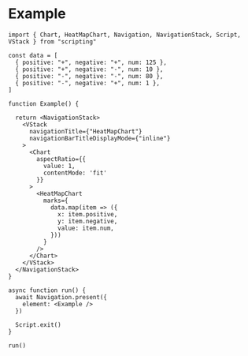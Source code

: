 # Example

```tsx
import { Chart, HeatMapChart, Navigation, NavigationStack, Script, VStack } from "scripting"

const data = [
  { positive: "+", negative: "+", num: 125 },
  { positive: "+", negative: "-", num: 10 },
  { positive: "-", negative: "-", num: 80 },
  { positive: "-", negative: "+", num: 1 },
]

function Example() {

  return <NavigationStack>
    <VStack
      navigationTitle={"HeatMapChart"}
      navigationBarTitleDisplayMode={"inline"}
    >
      <Chart
        aspectRatio={{
          value: 1,
          contentMode: 'fit'
        }}
      >
        <HeatMapChart
          marks={
            data.map(item => ({
              x: item.positive,
              y: item.negative,
              value: item.num,
            }))
          }
        />
      </Chart>
    </VStack>
  </NavigationStack>
}

async function run() {
  await Navigation.present({
    element: <Example />
  })

  Script.exit()
}

run()
```